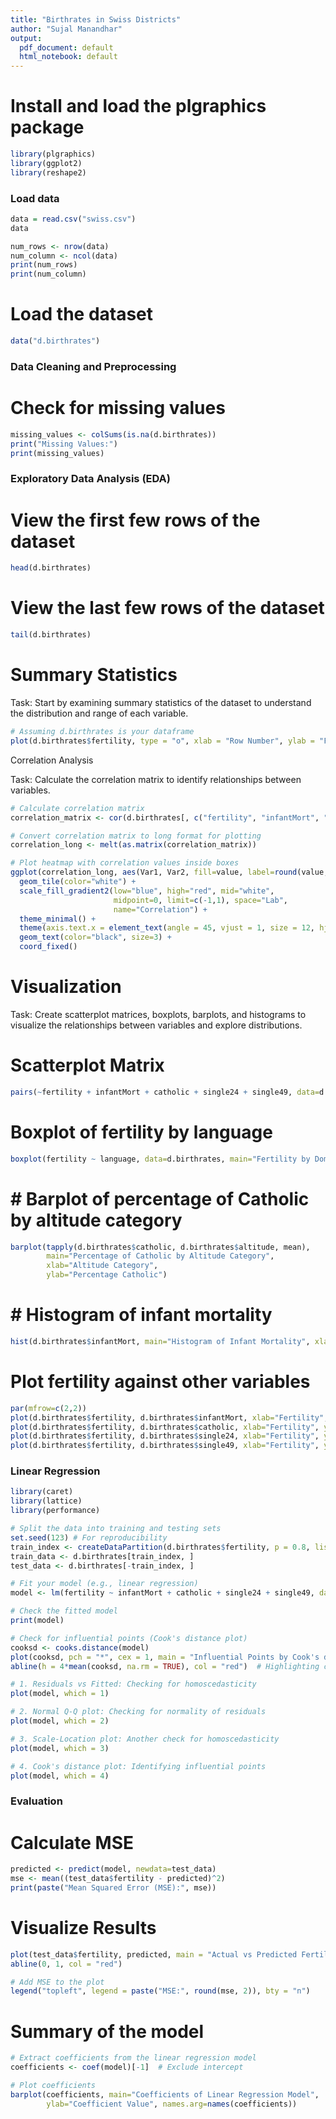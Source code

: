 ---
title: "Birthrates in Swiss Districts"
author: "Sujal Manandhar"
output:
  pdf_document: default
  html_notebook: default
---

# Install and load the plgraphics package
```{r}
library(plgraphics)
library(ggplot2)
library(reshape2)
```

### Load data
```{r}
data = read.csv("swiss.csv")
data
```
```{r}
num_rows <- nrow(data)
num_column <- ncol(data)
print(num_rows)
print(num_column)
```

# Load the dataset
```{r}
data("d.birthrates")
```


### Data Cleaning and Preprocessing 

# Check for missing values
```{r}
missing_values <- colSums(is.na(d.birthrates))
print("Missing Values:")
print(missing_values)
```

### Exploratory Data Analysis (EDA)

# View the first few rows of the dataset
```{r}
head(d.birthrates)
```

# View the last few rows of the dataset
```{r}
tail(d.birthrates)
```

# Summary Statistics

Task: Start by examining summary statistics of the dataset to understand the distribution and range of each variable.

```{r}
# Assuming d.birthrates is your dataframe
plot(d.birthrates$fertility, type = "o", xlab = "Row Number", ylab = "Fertility", main = "Fertility Over Rows")
```

Correlation Analysis

Task: Calculate the correlation matrix to identify relationships between variables.

```{r}
# Calculate correlation matrix
correlation_matrix <- cor(d.birthrates[, c("fertility", "infantMort", "catholic", "single24", "single49")])

# Convert correlation matrix to long format for plotting
correlation_long <- melt(as.matrix(correlation_matrix))

# Plot heatmap with correlation values inside boxes
ggplot(correlation_long, aes(Var1, Var2, fill=value, label=round(value, 2))) +
  geom_tile(color="white") +
  scale_fill_gradient2(low="blue", high="red", mid="white", 
                       midpoint=0, limit=c(-1,1), space="Lab", 
                       name="Correlation") +
  theme_minimal() +
  theme(axis.text.x = element_text(angle = 45, vjust = 1, size = 12, hjust = 1)) +
  geom_text(color="black", size=3) +
  coord_fixed()
```

# Visualization

Task: Create scatterplot matrices, boxplots, barplots, and histograms to visualize the relationships between variables and explore distributions.

# Scatterplot Matrix

```{r}
pairs(~fertility + infantMort + catholic + single24 + single49, data=d.birthrates, main="Scatterplot Matrix")
```

# Boxplot of fertility by language

```{r}
boxplot(fertility ~ language, data=d.birthrates, main="Fertility by Dominating Language", xlab="Language", ylab="Fertility")
```


# # Barplot of percentage of Catholic by altitude category

```{r}
barplot(tapply(d.birthrates$catholic, d.birthrates$altitude, mean), 
        main="Percentage of Catholic by Altitude Category",
        xlab="Altitude Category",
        ylab="Percentage Catholic")
```


# # Histogram of infant mortality

```{r}
hist(d.birthrates$infantMort, main="Histogram of Infant Mortality", xlab="Infant Mortality")
```

# Plot fertility against other variables
```{r}
par(mfrow=c(2,2))
plot(d.birthrates$fertility, d.birthrates$infantMort, xlab="Fertility", ylab="Infant Mortality", main="Fertility vs Infant Mortality")
plot(d.birthrates$fertility, d.birthrates$catholic, xlab="Fertility", ylab="Percentage Catholic", main="Fertility vs Percentage Catholic")
plot(d.birthrates$fertility, d.birthrates$single24, xlab="Fertility", ylab="Percentage Single (20-24)", main="Fertility vs Percentage Single (20-24)")
plot(d.birthrates$fertility, d.birthrates$single49, xlab="Fertility", ylab="Percentage Single (45-49)", main="Fertility vs Percentage Single (45-49)")
```


### Linear Regression

```{r}
library(caret)
library(lattice)
library(performance)
```

```{r}
# Split the data into training and testing sets
set.seed(123) # For reproducibility
train_index <- createDataPartition(d.birthrates$fertility, p = 0.8, list = FALSE)
train_data <- d.birthrates[train_index, ]
test_data <- d.birthrates[-train_index, ]

# Fit your model (e.g., linear regression)
model <- lm(fertility ~ infantMort + catholic + single24 + single49, data=d.birthrates)

# Check the fitted model
print(model)

# Check for influential points (Cook's distance plot)
cooksd <- cooks.distance(model)
plot(cooksd, pch = "*", cex = 1, main = "Influential Points by Cook's distance")
abline(h = 4*mean(cooksd, na.rm = TRUE), col = "red")  # Highlighting cutoff for influential points
```

```{r}
# 1. Residuals vs Fitted: Checking for homoscedasticity
plot(model, which = 1)

# 2. Normal Q-Q plot: Checking for normality of residuals
plot(model, which = 2)

# 3. Scale-Location plot: Another check for homoscedasticity
plot(model, which = 3)

# 4. Cook's distance plot: Identifying influential points
plot(model, which = 4)
```



### Evaluation

# Calculate MSE

```{r}
predicted <- predict(model, newdata=test_data)
mse <- mean((test_data$fertility - predicted)^2)
print(paste("Mean Squared Error (MSE):", mse))
```

# Visualize Results

```{r}
plot(test_data$fertility, predicted, main = "Actual vs Predicted Fertility", xlab = "Actual Fertility", ylab = "Predicted Fertility")
abline(0, 1, col = "red")

# Add MSE to the plot
legend("topleft", legend = paste("MSE:", round(mse, 2)), bty = "n")
```

# Summary of the model

```{r}
# Extract coefficients from the linear regression model
coefficients <- coef(model)[-1]  # Exclude intercept

# Plot coefficients
barplot(coefficients, main="Coefficients of Linear Regression Model", 
        ylab="Coefficient Value", names.arg=names(coefficients))
```



